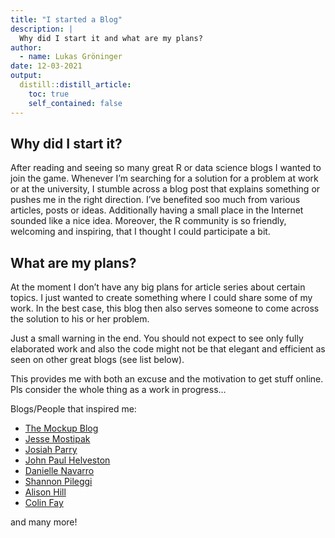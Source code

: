 ```yaml
---
title: "I started a Blog"
description: |
  Why did I start it and what are my plans?
author:
  - name: Lukas Gröninger 
date: 12-03-2021
output:
  distill::distill_article:
    toc: true
    self_contained: false
---
```



## Why did I start it?

After reading and seeing so many great R or data science blogs I wanted to join
the game. Whenever I'm searching for a solution for a problem at work or at the
university, I stumble across a blog post that explains something or pushes me 
in the right direction. I've benefited soo much from various articles, posts or ideas.
Additionally having a small place in the Internet sounded like a nice idea. 
Moreover, the R community is so friendly, welcoming and inspiring, that
I thought I could participate a bit.

## What are my plans?

At the moment I don't have any big plans for article series about certain topics.
I just wanted to create something where I could share some of my work. 
In the best case, this blog then also serves someone to come across the solution 
to his or her problem.

Just a small warning in the end. You should not expect to see only fully elaborated work
and also the code might not be that elegant and efficient as seen on other great blogs (see list below).

This provides me with both an excuse and the motivation to get stuff online. 
Pls consider the whole thing as a work in progress...

Blogs/People that inspired me:

- [The Mockup Blog](https://themockup.blog/)
- [Jesse Mostipak](https://www.jessemaegan.com/)
- [Josiah Parry](https://josiahparry.com/)
- [John Paul Helveston](https://www.jhelvy.com/)
- [Danielle Navarro](https://blog.djnavarro.net/)
- [Shannon Pileggi](https://www.pipinghotdata.com/)
- [Alison Hill](https://www.apreshill.com/blog/)
- [Colin Fay](https://colinfay.me/)

and many more!


